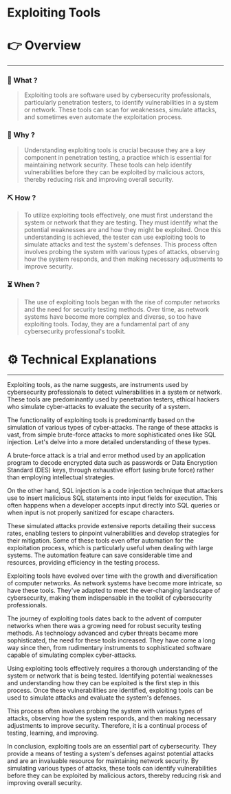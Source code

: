 # Exploiting Tools


# 👉 Overview

---

### 👀 What ?

> Exploiting tools are software used by cybersecurity professionals, particularly penetration testers, to identify vulnerabilities in a system or network. These tools can scan for weaknesses, simulate attacks, and sometimes even automate the exploitation process.
> 

### 🧐 Why ?

> Understanding exploiting tools is crucial because they are a key component in penetration testing, a practice which is essential for maintaining network security. These tools can help identify vulnerabilities before they can be exploited by malicious actors, thereby reducing risk and improving overall security.
> 

### ⛏️ How ?

> To utilize exploiting tools effectively, one must first understand the system or network that they are testing. They must identify what the potential weaknesses are and how they might be exploited. Once this understanding is achieved, the tester can use exploiting tools to simulate attacks and test the system's defenses. This process often involves probing the system with various types of attacks, observing how the system responds, and then making necessary adjustments to improve security.
> 

### ⏳ When ?

> The use of exploiting tools began with the rise of computer networks and the need for security testing methods. Over time, as network systems have become more complex and diverse, so too have exploiting tools. Today, they are a fundamental part of any cybersecurity professional's toolkit.
> 

# ⚙️ Technical Explanations

---

Exploiting tools, as the name suggests, are instruments used by cybersecurity professionals to detect vulnerabilities in a system or network. These tools are predominantly used by penetration testers, ethical hackers who simulate cyber-attacks to evaluate the security of a system.

The functionality of exploiting tools is predominantly based on the simulation of various types of cyber-attacks. The range of these attacks is vast, from simple brute-force attacks to more sophisticated ones like SQL injection. Let's delve into a more detailed understanding of these types.

A brute-force attack is a trial and error method used by an application program to decode encrypted data such as passwords or Data Encryption Standard (DES) keys, through exhaustive effort (using brute force) rather than employing intellectual strategies.

On the other hand, SQL injection is a code injection technique that attackers use to insert malicious SQL statements into input fields for execution. This often happens when a developer accepts input directly into SQL queries or when input is not properly sanitized for escape characters.

These simulated attacks provide extensive reports detailing their success rates, enabling testers to pinpoint vulnerabilities and develop strategies for their mitigation. Some of these tools even offer automation for the exploitation process, which is particularly useful when dealing with large systems. The automation feature can save considerable time and resources, providing efficiency in the testing process.

Exploiting tools have evolved over time with the growth and diversification of computer networks. As network systems have become more intricate, so have these tools. They've adapted to meet the ever-changing landscape of cybersecurity, making them indispensable in the toolkit of cybersecurity professionals.

The journey of exploiting tools dates back to the advent of computer networks when there was a growing need for robust security testing methods. As technology advanced and cyber threats became more sophisticated, the need for these tools increased. They have come a long way since then, from rudimentary instruments to sophisticated software capable of simulating complex cyber-attacks.

Using exploiting tools effectively requires a thorough understanding of the system or network that is being tested. Identifying potential weaknesses and understanding how they can be exploited is the first step in this process. Once these vulnerabilities are identified, exploiting tools can be used to simulate attacks and evaluate the system's defenses.

This process often involves probing the system with various types of attacks, observing how the system responds, and then making necessary adjustments to improve security. Therefore, it is a continual process of testing, learning, and improving.

In conclusion, exploiting tools are an essential part of cybersecurity. They provide a means of testing a system's defenses against potential attacks and are an invaluable resource for maintaining network security. By simulating various types of attacks, these tools can identify vulnerabilities before they can be exploited by malicious actors, thereby reducing risk and improving overall security.
